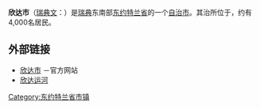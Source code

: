 {{Infobox Kommun|
fullname=Kinda kommun|
coatofarms=[[File:Kinda_vapen.svg|100px]]|
county=[[东约特兰省|东约特兰省]]|
province=[[东约特兰|东约特兰]]|
capital={{link-en|Kisa (town)|Kisa|Kisa (town)|Kisa}}|
map=[[File:Kinda_Municipality_in_Östergötland_County.png|200px]]|
arearank=第85名|
area=1,308.74|
arealand=1,135.27|
populationrank=第220名|
population=9,918|
densityrank=第238名|
populationdensity=8.7|
website=http://www.kinda.se/|
footnotes=面积与人口统计数据来自[[瑞典统计局|瑞典统计局]]，截至2006年12月31日}}

'''欣达市'''（[[瑞典文|瑞典文]]：{{lang|sv|''Kinda kommun''}}）是[[瑞典|瑞典]]东南部[[东约特兰省|东约特兰省]]的一个[[瑞典自治市|自治市]]。其治所位于{{link-en|Kisa (town)|Kisa|Kisa (town)|Kisa}}，约有4,000名居民。

== 外部链接 ==
* [http://www.kinda.se/ 欣达市] {{Wayback|url=http://www.kinda.se/ |date=20090224191201 }}－官方网站
* [http://www.kindakanal.se/ 欣达运河] {{Wayback|url=http://www.kindakanal.se/ |date=20081026052634 }}

{{Östergötland County}}
{{Localities in Kinda Municipality}}

{{coord|57|59|N|15|37|E|region:SE_type:adm2nd|display=title}}

[[Category:东约特兰省市镇|Category:东约特兰省市镇]]